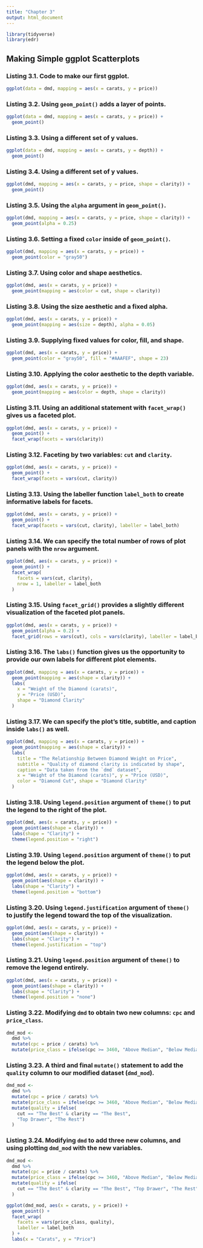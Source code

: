 ```yaml
---
title: "Chapter 3"
output: html_document
---
```


```r
library(tidyverse)
library(edr)
```

## Making Simple ggplot Scatterplots

### Listing 3.1. Code to make our first ggplot.

```r
ggplot(data = dmd, mapping = aes(x = carats, y = price))
```

### Listing 3.2. Using `geom_point()` adds a layer of points.

```r
ggplot(data = dmd, mapping = aes(x = carats, y = price)) +
  geom_point()
```

### Listing 3.3. Using a different set of y values.

```r
ggplot(data = dmd, mapping = aes(x = carats, y = depth)) +
  geom_point()
```

### Listing 3.4. Using a different set of y values.

```r
ggplot(dmd, mapping = aes(x = carats, y = price, shape = clarity)) +
  geom_point()
```

### Listing 3.5. Using the `alpha` argument in `geom_point()`.

```r
ggplot(dmd, mapping = aes(x = carats, y = price, shape = clarity)) +
  geom_point(alpha = 0.25)
```

### Listing 3.6. Setting a fixed `color` inside of `geom_point()`.

```r
ggplot(dmd, mapping = aes(x = carats, y = price)) +
  geom_point(color = "gray50")
```

### Listing 3.7. Using color and shape aesthetics.

```r
ggplot(dmd, aes(x = carats, y = price)) +
  geom_point(mapping = aes(color = cut, shape = clarity))
```

### Listing 3.8. Using the size aesthetic and a fixed alpha.

```r
ggplot(dmd, aes(x = carats, y = price)) +
  geom_point(mapping = aes(size = depth), alpha = 0.05)
```

### Listing 3.9. Supplying fixed values for color, fill, and shape.

```r
ggplot(dmd, aes(x = carats, y = price)) +
  geom_point(color = "gray50", fill = "#AAAFEF", shape = 23)
```

### Listing 3.10. Applying the color aesthetic to the depth variable.

```r
ggplot(dmd, aes(x = carats, y = price)) +
  geom_point(mapping = aes(color = depth, shape = clarity))
```

### Listing 3.11. Using an additional statement with `facet_wrap()` gives us a faceted plot.

```r
ggplot(dmd, aes(x = carats, y = price)) +
  geom_point() +
  facet_wrap(facets = vars(clarity))
```

### Listing 3.12. Faceting by two variables: `cut` and `clarity`.

```r
ggplot(dmd, aes(x = carats, y = price)) +
  geom_point() +
  facet_wrap(facets = vars(cut, clarity))
```

### Listing 3.13. Using the labeller function `label_both` to create informative labels for facets.

```r
ggplot(dmd, aes(x = carats, y = price)) +
  geom_point() +
  facet_wrap(facets = vars(cut, clarity), labeller = label_both)
```

### Listing 3.14. We can specify the total number of rows of plot panels with the `nrow` argument.

```r
ggplot(dmd, aes(x = carats, y = price)) +
  geom_point() +
  facet_wrap(
    facets = vars(cut, clarity),
    nrow = 1, labeller = label_both
  )
```

### Listing 3.15. Using `facet_grid()` provides a slightly different visualization of the faceted plot panels.

```r
ggplot(dmd, aes(x = carats, y = price)) +
  geom_point(alpha = 0.2) +
  facet_grid(rows = vars(cut), cols = vars(clarity), labeller = label_both)
```


### Listing 3.16. The `labs()` function gives us the opportunity to provide our own labels for different plot elements.

```r
ggplot(dmd, mapping = aes(x = carats, y = price)) +
  geom_point(mapping = aes(shape = clarity)) +
  labs(
    x = "Weight of the Diamond (carats)",
    y = "Price (USD)",
    shape = "Diamond Clarity"
  )
```

### Listing 3.17. We can specify the plot’s title, subtitle, and caption inside `labs()` as well.

```r
ggplot(dmd, mapping = aes(x = carats, y = price)) +
  geom_point(mapping = aes(shape = clarity)) +
  labs(
    title = "The Relationship Between Diamond Weight on Price",
    subtitle = "Quality of diamond clarity is indicated by shape",
    caption = "Data taken from the `dmd` dataset",
    x = "Weight of the Diamond (carats)", y = "Price (USD)",
    color = "Diamond Cut", shape = "Diamond Clarity"
  )
```

### Listing 3.18. Using `legend.position` argument of `theme()` to put the legend to the right of the plot.

```r
ggplot(dmd, aes(x = carats, y = price)) +
  geom_point(aes(shape = clarity)) +
  labs(shape = "Clarity") +
  theme(legend.position = "right")
```

### Listing 3.19. Using `legend.position` argument of `theme()` to put the legend below the plot.

```r
ggplot(dmd, aes(x = carats, y = price)) +
  geom_point(aes(shape = clarity)) +
  labs(shape = "Clarity") +
  theme(legend.position = "bottom")
```

### Listing 3.20. Using `legend.justification` argument of `theme()` to justify the legend toward the top of the visualization.

```r
ggplot(dmd, aes(x = carats, y = price)) +
  geom_point(aes(shape = clarity)) +
  labs(shape = "Clarity") +
  theme(legend.justification = "top")
```

### Listing 3.21. Using `legend.position` argument of `theme()` to remove the legend entirely.

```r
ggplot(dmd, aes(x = carats, y = price)) +
  geom_point(aes(shape = clarity)) +
  labs(shape = "Clarity") +
  theme(legend.position = "none")
```

### Listing 3.22. Modifying `dmd` to obtain two new columns: `cpc` and `price_class`.

```r
dmd_mod <- 
  dmd %>%
  mutate(cpc = price / carats) %>%
  mutate(price_class = ifelse(cpc >= 3460, "Above Median", "Below Median"))
```

### Listing 3.23. A third and final `mutate()` statement to add the `quality` column to our modified dataset (`dmd_mod`).

```r
dmd_mod <- 
  dmd %>%
  mutate(cpc = price / carats) %>%
  mutate(price_class = ifelse(cpc >= 3460, "Above Median", "Below Median")) %>%
  mutate(quality = ifelse(
    cut == "The Best" & clarity == "The Best",
    "Top Drawer", "The Rest")
  )
```

### Listing 3.24. Modifying `dmd` to add three new columns, and using plotting `dmd_mod` with the new variables.

```r
dmd_mod <-
  dmd %>%
  mutate(cpc = price / carats) %>%
  mutate(price_class = ifelse(cpc >= 3460, "Above Median", "Below Median")) %>%
  mutate(quality = ifelse(
    cut == "The Best" & clarity == "The Best", "Top Drawer", "The Rest")
  )

ggplot(dmd_mod, aes(x = carats, y = price)) +
  geom_point() +
  facet_wrap(
    facets = vars(price_class, quality),
    labeller = label_both
  ) +
  labs(x = "Carats", y = "Price")
```

